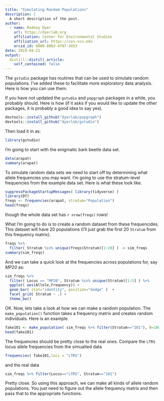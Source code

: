 ```yaml
---
title: "Simulating Random Populations"
description: |
  A short description of the post.
author:
  - name: Rodney Dyer
    url: https://dyerlab.org
    affiliation: Center for Environmental Studies
    affiliation_url: https://ces.vcu.edu
    orcid_id: 0000-0003-4707-3453
date: 2019-04-21
output:
  distill::distill_article:
    self_contained: false
---
```






The `gstudio` package has routines that can be used to simulate random populations.  I've added these to facilitate more exploratory data analysis.  Here is how you can use them.

If you have not updated the `gstudio` and `popgraph` packages in a while, you probably should.  Here is how (if it asks if you would like to update the other packages, it is probably a good idea to say yes).

```r
devtools::install_github("dyerlab/popgraph")
devtools::install_github("dyerlab/gstudio")
```

Then load it in as:

```r
library(gstudio)
```

I'm going to start with the enigmatic bark beetle data set.  

```r
data(arapat)
summary(arapat)
```

To simulate random data sets we need to start off by determining what allele frequencies you may want.  I'm going to use the stratum-level frequencies from the example data set.  Here is what these look like.

```r
suppressPackageStartupMessages( library(tidyverse) )
library(DT)
freqs <- frequencies(arapat, stratum="Population")
head(freqs)
```

though the whole data set has `r nrow(freqs)` rows!

What I'm going to do is to create a random dataset from these frequencides.  This dataset will have 20 populations (I'll just grab the first 20 `Stratum` from this frequency matrix).

```r
freqs %>%
  filter( Stratum %in% unique(freqs$Stratum)[1:20] ) -> sim_freqs
summary(sim_freqs)
```


And we can take a quick look at the frequencies across populations for, say *MP20* as:

```r
sim_freqs %>%
  filter( Locus == "MP20", Stratum %in% unique(Stratum)[1:5] ) %>% 
  ggplot( aes(Allele,Frequency)) + 
  geom_bar( stat="identity", position="dodge" )  + 
  facet_grid( Stratum ~ .) + 
  theme_bw()
```


OK.  Now, lets take a look at how we can make a random population.  The `make_population()` function takes a frequency matrix and creates random individuals. Here is an example.

```r
fake101 <- make_population( sim_freqs %>% filter(Stratum=="101"), N=100 )
head(fake101)
```


The frequencies should be pretty close to the real ones.  Compare the `LTRS` locus allele frequencies from the simualted data

```r
frequencies( fake101,loci = "LTRS") 
```

and the real data

```r
sim_freqs %>% filter(Locus=="LTRS", Stratum=="101")
```

Pretty close.  So using this approach, we can make all kinds of allele random populations.  You just need to figure out the allele frequency matrix and then pass that to the appropriate functions.





















 
 
 
